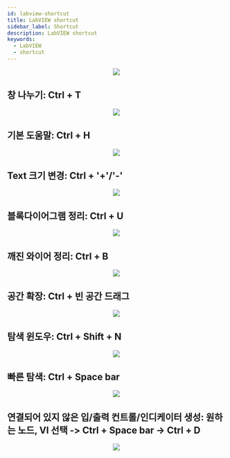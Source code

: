 ```yaml
---
id: labview-shortcut
title: LabVIEW shortcut
sidebar_label: Shortcut
description: LabVIEW shortcut
keywords:
  - LabVIEW
  - shortcut
---
```



<center>
	<img src={useBaseUrl('img/lang/labview/labview-shortcut.jpg')} />
</center>

## 창 나누기: Ctrl + T

<center>
	<img src={useBaseUrl('img/lang/labview/labview-split-windows.gif')} />
</center>

## 기본 도움말: Ctrl + H

<center>
	<img src={useBaseUrl('img/lang/labview/labview-help.gif')} />
</center>

## Text 크기 변경: Ctrl + '+'/'-'

<center>
	<img src={useBaseUrl('img/lang/labview/labview-change-text-size.gif')} />
</center>

## 블록다이어그램 정리: Ctrl + U

<center>
	<img src={useBaseUrl('img/lang/labview/labview-rearrange.gif')} />
</center>

## 깨진 와이어 정리: Ctrl + B

<center>
	<img src={useBaseUrl('img/lang/labview/labview-delete-broken.gif')} />
</center>

## 공간 확장: Ctrl + 빈 공간 드래그

<center>
	<img src={useBaseUrl('img/lang/labview/labview-expand-working-space.gif')} />
</center>

## 탐색 윈도우: Ctrl + Shift + N

<center>
	<img src={useBaseUrl('img/lang/labview/labview-navigation.gif')} />
</center>

## 빠른 탐색: Ctrl + Space bar

<center>
	<img src={useBaseUrl('img/lang/labview/labview-quick-drop.gif')} />
</center>

## 연결되어 있지 않은 입/출력 컨트롤/인디케이터 생성: 원하는 노드, VI 선택 -> Ctrl + Space bar -> Ctrl + D

<center>
	<img src={useBaseUrl('img/lang/labview/labview-quick-create.gif')} />
</center>
